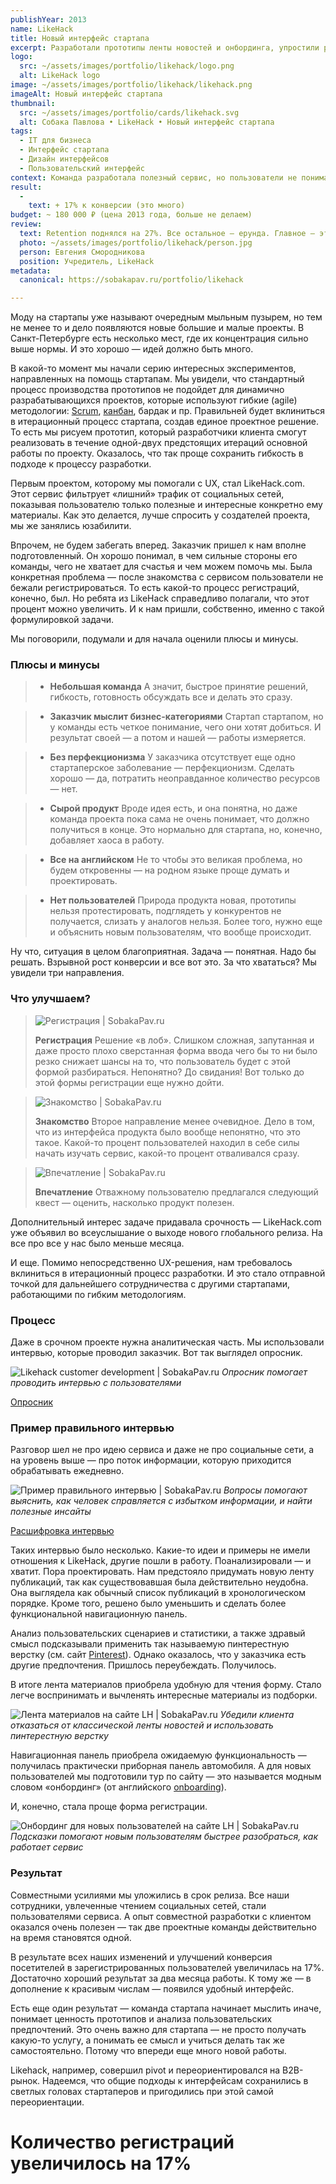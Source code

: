 ```yaml
---
publishYear: 2013
name: LikeHack
title: Новый интерфейс стартапа
excerpt: Разработали прототипы ленты новостей и онбординга, упростили регистрацию.
logo:
  src: ~/assets/images/portfolio/likehack/logo.png
  alt: LikeHack logo
image: ~/assets/images/portfolio/likehack/likehack.png
imageAlt: Новый интерфейс стартапа
thumbnail:
  src: ~/assets/images/portfolio/cards/likehack.svg
  alt: Собака Павлова • LikeHack • Новый интерфейс стартапа
tags:
  - IT для бизнеса
  - Интерфейс стартапа
  - Дизайн интерфейсов
  - Пользовательский интерфейс
context: Команда разработала полезный сервис, но пользователи не понимали до конца его ценность. Приходили, смотрели, но не регистрировались.После успешного запуска MVP компания М-ЛАЙН приступила к разработке многокомпонентной платформы для дистанционного наблюдения пациентов с гипертонией
result:
  -
    text: + 17% к конверсии (это много)
budget: ~ 180 000 ₽ (цена 2013 года, больше не делаем)
review: 
  text: Retention поднялся на 27%. Все остальное — ерунда. Главное — это цифры. Они говорят сами за себя.
  photo: ~/assets/images/portfolio/likehack/person.jpg
  person: Евгения Смородникова
  position: Учредитель, LikeHack
metadata:
  canonical: https://sobakapav.ru/portfolio/likehack

---
```


Моду на стартапы уже называют очередным мыльным пузырем, но тем не менее то и дело появляются новые большие и малые проекты. В Санкт-Петербурге есть несколько мест, где их концентрация сильно выше нормы. И это хорошо — идей должно быть много.

В какой-то момент мы начали серию интересных экспериментов, направленных на помощь стартапам. Мы увидели, что стандартный процесс производства прототипов не подойдет для динамично разрабатывающихся проектов, которые используют гибкие (agile) методологии: [Scrum](https://ru.wikipedia.org/wiki/Scrum), [канбан](http://tinyurl.com/hv7jllv), бардак и пр. Правильней будет вклиниться в итерационный процесс стартапа, создав единое проектное решение. То есть мы рисуем прототип, который разработчики клиента смогут реализовать в течение одной-двух предстоящих итераций основной работы по проекту. Оказалось, что так проще сохранить гибкость в подходе к процессу разработки.

Первым проектом, которому мы помогали с UX, стал LikeHack.com. Этот сервис фильтрует «лишний» трафик от социальных сетей, показывая пользователю только полезные и интересные конкретно ему материалы. Как это делается, лучше спросить у создателей проекта, мы же занялись юзабилити.

Впрочем, не будем забегать вперед. Заказчик пришел к нам вполне подготовленный. Он хорошо понимал, в чем сильные стороны его команды, чего не хватает для счастья и чем можем помочь мы. Была конкретная проблема — после знакомства с сервисом пользователи не бежали регистрироваться. То есть какой-то процесс регистраций, конечно, был. Но ребята из LikeHack справедливо полагали, что этот процент можно увеличить. И к нам пришли, собственно, именно с такой формулировкой задачи.

Мы поговорили, подумали и для начала оценили плюсы и минусы.

### Плюсы и минусы

>+ **Небольшая команда**
>А значит, быстрое принятие решений, гибкость, готовность обсуждать все и делать это сразу. 

>+ **Заказчик мыслит бизнес-категориями**
>Стартап стартапом, но у команды есть четкое понимание, чего они хотят добиться. И результат своей — а потом и нашей — работы измеряется.

>+ **Без перфекционизма**
>У заказчика отсутствует еще одно стартаперское заболевание — перфекционизм. Сделать хорошо — да, потратить неоправданное количество ресурсов — нет.

>- **Сырой продукт**
>Вроде идея есть, и она понятна, но даже команда проекта пока сама не очень понимает, что должно получиться в конце. Это нормально для стартапа, но, конечно, добавляет хаоса в работу.

>- **Все на английском**
>Не то чтобы это великая проблема, но будем откровенны — на родном языке проще думать и проектировать.

>- **Нет пользователей**
>Природа продукта новая, прототипы нельзя протестировать, подглядеть у конкурентов не получается, слизать у аналогов нельзя. Более того, нужно еще и объяснить новым пользователям, что вообще происходит.

Ну что, ситуация в целом благоприятная. Задача — понятная. Надо бы решать. Взрывной рост конверсии и все вот это. За что хвататься? Мы увидели три направления.

### Что улучшаем?

>![Регистрация | SobakaPav.ru](~/assets/images/portfolio/likehack/registration.svg)
>
> **Регистрация**
> Решение «в лоб». Слишком сложная, запутанная и даже просто плохо сверстанная форма ввода чего бы то ни было резко снижает шансы на то, что пользователь будет с этой формой разбираться. Непонятно? До свидания! Вот только до этой формы регистрации еще нужно дойти.

>![Знакомство | SobakaPav.ru](~/assets/images/portfolio/likehack/meet.svg)
>
> **Знакомство**
> Второе направление менее очевидное. Дело в том, что из интерфейса продукта было вообще непонятно, что это такое. Какой-то процент пользователей находил в себе силы начать изучать сервис, какой-то процент отваливался сразу.

>![Впечатление | SobakaPav.ru](~/assets/images/portfolio/likehack/imp.svg)
>
> **Впечатление**
> Отважному пользователю предлагался следующий квест — оценить, насколько продукт полезен.

Дополнительный интерес задаче придавала срочность — LikeHack.com уже объявил во всеуслышание о выходе нового глобального релиза. На все про все у нас было меньше месяца.

И еще. Помимо непосредственно UX-решения, нам требовалось вклиниться в итерационный процесс разработки. И это стало отправной точкой для дальнейшего сотрудничества с другими стартапами, работающими по гибким методологиям.

### Процесс

Даже в срочном проекте нужна аналитическая часть. Мы использовали интервью, которые проводил заказчик. Вот так выглядел опросник.

![Likehack customer development | SobakaPav.ru](~/assets/images/portfolio/likehack/1.png)
_Опросник помогает проводить интервью с пользователями_

[Опросник](https://drive.google.com/file/d/1YZMFbd-bp9npyBfX6GE4Bwx3dg46pwEo/view)

### Пример правильного интервью

Разговор шел не про идею сервиса и даже не про социальные сети, а на уровень выше — про поток информации, которую приходится обрабатывать ежедневно.

![Пример правильного интервью | SobakaPav.ru](~/assets/images/portfolio/likehack/2.png)
_Вопросы помогают выяснить, как человек справляется с избытком информации, и найти полезные инсайты_

[Расшифровка интервью](https://drive.google.com/file/d/1zI5k8v15U2S1cr9f6S-N2OCehX7hDrsZ/view)

Таких интервью было несколько. Какие-то идеи и примеры не имели отношения к LikeHack, другие пошли в работу. Поанализировали — и хватит. Пора проектировать. Нам предстояло придумать новую ленту публикаций, так как существовавшая была действительно неудобна. Она выглядела как обычный список публикаций в хронологическом порядке. Кроме того, решено было уменьшить и сделать более функциональной навигационную панель.

Анализ пользовательских сценариев и статистики, а также здравый смысл подсказывали применить так называемую пинтерестную верстку (см. сайт [Pinterest](https://www.pinterest.com/)). Однако оказалось, что у заказчика есть другие предпочтения. Пришлось переубеждать. Получилось.

В итоге лента материалов приобрела удобную для чтения форму. Стало легче воспринимать и вычленять интересные материалы из подборки.

![Лента материалов на сайте LH | SobakaPav.ru](~/assets/images/portfolio/likehack/3.png)
_Убедили клиента отказаться от классической ленты новостей и использовать пинтерестную верстку_

Навигационная панель приобрела ожидаемую функциональность — получилась практически приборная панель автомобиля. А для новых пользователей мы подготовили тур по сайту — это называется модным словом «онбординг» (от английского [onboarding](https://translate.google.com/#en/ru/onboarding)).

И, конечно, стала проще форма регистрации.

![Онбординг для новых пользователей на сайте LH | SobakaPav.ru](~/assets/images/portfolio/likehack/4.png)
_Подсказки помогают новым пользователям быстрее разобраться, как работает сервис_

### Результат

Совместными усилиями мы уложились в срок релиза. Все наши сотрудники, увлеченные чтением социальных сетей, стали пользователями сервиса. А опыт совместной разработки с клиентом оказался очень полезен — так две проектные команды действительно на время становятся одной.

В результате всех наших изменений и улучшений конверсия посетителей в зарегистрированных пользователей увеличилась на 17%. Достаточно хороший результат за два месяца работы. К тому же — в дополнение к красивым числам — появился удобный интерфейс.

Есть еще один результат — команда стартапа начинает мыслить иначе, понимает ценность прототипов и анализа пользовательских предпочтений. Это очень важно для стартапа — не просто получать какую-то услугу, а понимать ее смысл и учиться делать так же самостоятельно. Потому что впереди еще много новой работы.

Likehack, например, совершил pivot и переориентировался на B2B-рынок. Надеемся, что общие подходы к интерфейсам сохранились в светлых головах стартаперов и пригодились при этой самой переориентации.

# Количество регистраций увеличилось на 17%
